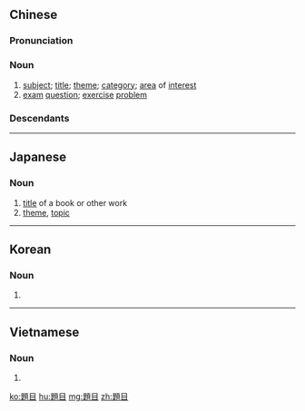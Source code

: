 {{also|题目}}
==Chinese==
{{zh-forms|s=题目}}

===Pronunciation===
{{zh-pron
|m=tímù
|ma=Zh-tímù.ogg
|c=tai4 muk6
|h=pfs=thì-muk
|mn=qz,twvt,xm:tôe-ba̍k/twvk,zz:tê-ba̍k/kh:tê-bo̍k/tp:tôe-bo̍k
|mn-t=doi5 mag8
|cat=n
}}

===Noun===
{{zh-noun}}

# [[subject]]; [[title]]; [[theme]]; [[category]]; [[area]] of [[interest]] {{zh-mw|m:個}}
# [[exam]] [[question]]; [[exercise]] [[problem]] {{zh-mw|m:個}}

===Descendants===
{{CJKV||だいもく|제목|đề mục}}

{{zh-cat|Elementary}}

----

==Japanese==
{{ja-kanjitab|だい|もく|yomi=on}}

===Noun===
{{ja-noun|だいもく}}

# [[title]] of a book or other work
# [[theme]], [[topic]]

----

==Korean==
{{ko-hanjatab}}

===Noun===
{{ko-noun|hj|rv=|hangeul=제목}}

# {{hanja form of|제목|a [[title]] of a book or other work}}

----

==Vietnamese==
{{vi-hantutab}}

===Noun===
{{vi-hantu}}

# {{han tu form of|đề mục|heading, head of chapter; rubric}}

[[ko:題目]]
[[hu:題目]]
[[mg:題目]]
[[zh:題目]]